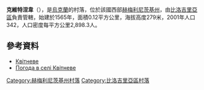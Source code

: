 {{Otheruses|克維特涅韋}}
{{coord|49|58|16|N|26|34|0|E|scale:100000|display=title}}

'''克維特涅韋'''（{{lang-uk|Квітневе}}），是[[烏克蘭|烏克蘭]]的村落，位於該國西部[[赫梅利尼茨基州|赫梅利尼茨基州]]，由[[比洛吉里亞區|比洛吉里亞區]]負責管轄，始建於1565年，面積0.12平方公里，海拔高度279米，2001年人口342，人口密度每平方公里2,898.3人。

==參考資料==
* [http://w1.c1.rada.gov.ua/pls/z7503/A005?rdat1=22.09.2015&rf7571=43451 Квітневе] {{Wayback|url=http://w1.c1.rada.gov.ua/pls/z7503/A005?rdat1=22.09.2015&rf7571=43451 |date=20210418083133 }}
* [http://weather.in.ua/ua/hmel'nickaja/10373 Погода в селі Квітневе] {{Wayback|url=http://weather.in.ua/ua/hmel'nickaja/10373 |date=20111220091807 }}

{{DEFAULTSORT:Квітневе}}
[[Category:赫梅利尼茨基州村落|Category:赫梅利尼茨基州村落]]
[[Category:比洛吉里亞區村落|Category:比洛吉里亞區村落]]


{{Khmelnytskyi-geo-stub}}
